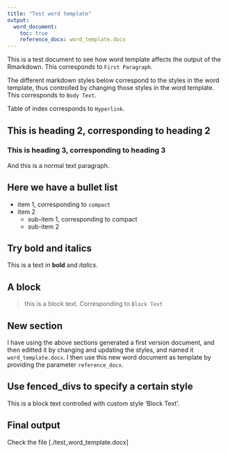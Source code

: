 ```yaml
---
title: "Test word template"
output:
  word_document:
    toc: true
    reference_docx: word_template.docx
---
```


This is a test document to see how word template affects
the output of the Rmarkdown. This corresponds to `First Paragraph`.

The different markdown styles below correspond to the styles
in the word template, thus controlled by changing those styles
in the word template. This corresponds to `Body Text`.

Table of index corresponds to `Hyperlink`.

## This is heading 2, corresponding to heading 2

### This is heading 3, corresponding to heading 3

And this is a normal text paragraph.


## Here we have a bullet list

- item 1, corresponding to `compact`
- item 2
    + sub-item 1, corresponding to compact
    + sub-item 2

## Try bold and italics

This is a text in **bold** and *italics*.

## A block

> this is a block
> text. Corresponding to `Block Text`

## New section

I have using the above sections generated a first version document, and then
editted it by changing and updating the styles, and named it `word_template.docx`.
I then use this new word document as template by providing the parameter
`reference_docx`.

## Use fenced_divs to specify a certain style

:::{custom-style="Block Text"}
This is a block text controlled with
custom style 'Block Text'.
:::

## Final output

Check the file [./test_word_template.docx]



